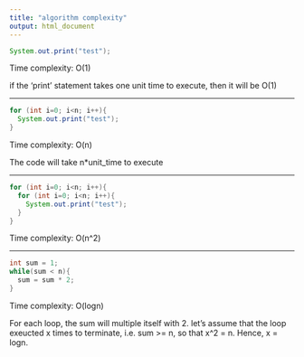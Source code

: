 ---
title: "algorithm complexity"
output: html_document
---

```{java}
System.out.print("test");
```

Time complexity: O(1)

if the 'print' statement takes one unit time to execute, then it will be O(1)


----

```{java}
for (int i=0; i<n; i++){
  System.out.print("test");
}
```

Time complexity: O(n)

The code will take n*unit_time to execute


----

```{java}
for (int i=0; i<n; i++){
  for (int i=0; i<n; i++){
    System.out.print("test");
  }
}
```

Time complexity: O(n^2)


----

```{java}
int sum = 1;
while(sum < n){
  sum = sum * 2;
}
```

Time complexity: O(logn)

For each loop, the sum will multiple itself with 2. let's assume that the loop exeucted x times to terminate, i.e. sum >= n, so that x^2 = n. Hence, x = logn.
